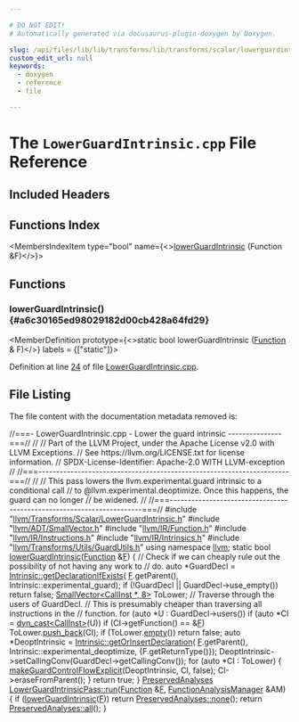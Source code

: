 ```yaml
---

# DO NOT EDIT!
# Automatically generated via docusaurus-plugin-doxygen by Doxygen.

slug: /api/files/lib/lib/transforms/lib/transforms/scalar/lowerguardintrinsic-cpp
custom_edit_url: null
keywords:
  - doxygen
  - reference
  - file

---
```





# The `LowerGuardIntrinsic.cpp` File Reference

<DoxygenPage pluginConfig={pluginConfig}>



## Included Headers

<IncludesList>
<IncludesListItem
  filePath="llvm/Transforms/Scalar/LowerGuardIntrinsic.h"
  permalink="/docs/api/files/include/include/llvm/include/llvm/transforms/include/llvm/transforms/scalar/lowerguardintrinsic-h"
  isLocal="true" />
<IncludesListItem
  filePath="llvm/ADT/SmallVector.h"
  permalink="/docs/api/files/include/include/llvm/include/llvm/adt/smallvector-h"
  isLocal="true" />
<IncludesListItem
  filePath="llvm/IR/Function.h"
  permalink="/docs/api/files/include/include/llvm/include/llvm/ir/function-h"
  isLocal="true" />
<IncludesListItem
  filePath="llvm/IR/Instructions.h"
  permalink="/docs/api/files/include/include/llvm/include/llvm/ir/instructions-h"
  isLocal="true" />
<IncludesListItem
  filePath="llvm/IR/Intrinsics.h"
  permalink="/docs/api/files/include/include/llvm/include/llvm/ir/intrinsics-h"
  isLocal="true" />
<IncludesListItem
  filePath="llvm/Transforms/Utils/GuardUtils.h"
  permalink="/docs/api/files/include/include/llvm/include/llvm/transforms/include/llvm/transforms/utils/guardutils-h"
  isLocal="true" />
</IncludesList>

## Functions Index

<MembersIndex>

<MembersIndexItem
  type="bool"
  name={<><a href="#a6c30165ed98029182d00cb428a64fd29">lowerGuardIntrinsic</a> (Function &amp;F)</>}>
</MembersIndexItem>

</MembersIndex>


<SectionDefinition>

## Functions

### lowerGuardIntrinsic() {#a6c30165ed98029182d00cb428a64fd29}

<MemberDefinition
  prototype={<>static bool lowerGuardIntrinsic (<a href="/docs/api/classes/llvm/function">Function</a> &amp; F)</>}
  labels = {["static"]}>

Definition at line <a href="#l00024">24</a> of file <a href="/docs/api/files/lib/lib/transforms/lib/transforms/scalar/lowerguardintrinsic-cpp">LowerGuardIntrinsic.cpp</a>.
</MemberDefinition>

</SectionDefinition>

## File Listing

The file content with the documentation metadata removed is:

<ProgramListing>

<Link id="l00001" /><CodeLine lineNumber="1"><span class="doxyHighlightComment">//===- LowerGuardIntrinsic.cpp - Lower the guard intrinsic ---------------===//</span></CodeLine>
<Link id="l00002" /><CodeLine lineNumber="2"><span class="doxyHighlightComment">//</span></CodeLine>
<Link id="l00003" /><CodeLine lineNumber="3"><span class="doxyHighlightComment">// Part of the LLVM Project, under the Apache License v2.0 with LLVM Exceptions.</span></CodeLine>
<Link id="l00004" /><CodeLine lineNumber="4"><span class="doxyHighlightComment">// See https://llvm.org/LICENSE.txt for license information.</span></CodeLine>
<Link id="l00005" /><CodeLine lineNumber="5"><span class="doxyHighlightComment">// SPDX-License-Identifier: Apache-2.0 WITH LLVM-exception</span></CodeLine>
<Link id="l00006" /><CodeLine lineNumber="6"><span class="doxyHighlightComment">//</span></CodeLine>
<Link id="l00007" /><CodeLine lineNumber="7"><span class="doxyHighlightComment">//===----------------------------------------------------------------------===//</span></CodeLine>
<Link id="l00008" /><CodeLine lineNumber="8"><span class="doxyHighlightComment">//</span></CodeLine>
<Link id="l00009" /><CodeLine lineNumber="9"><span class="doxyHighlightComment">// This pass lowers the llvm.experimental.guard intrinsic to a conditional call</span></CodeLine>
<Link id="l00010" /><CodeLine lineNumber="10"><span class="doxyHighlightComment">// to @llvm.experimental.deoptimize.  Once this happens, the guard can no longer</span></CodeLine>
<Link id="l00011" /><CodeLine lineNumber="11"><span class="doxyHighlightComment">// be widened.</span></CodeLine>
<Link id="l00012" /><CodeLine lineNumber="12"><span class="doxyHighlightComment">//</span></CodeLine>
<Link id="l00013" /><CodeLine lineNumber="13"><span class="doxyHighlightComment">//===----------------------------------------------------------------------===//</span></CodeLine>
<Link id="l00014" /><CodeLine lineNumber="14"></CodeLine>
<Link id="l00015" /><CodeLine lineNumber="15"><span class="doxyHighlightPreprocessor">#include &quot;<a href="/docs/api/files/include/include/llvm/include/llvm/transforms/include/llvm/transforms/scalar/lowerguardintrinsic-h">llvm/Transforms/Scalar/LowerGuardIntrinsic.h</a>&quot;</span></CodeLine>
<Link id="l00016" /><CodeLine lineNumber="16"><span class="doxyHighlightPreprocessor">#include &quot;<a href="/docs/api/files/include/include/llvm/include/llvm/adt/smallvector-h">llvm/ADT/SmallVector.h</a>&quot;</span></CodeLine>
<Link id="l00017" /><CodeLine lineNumber="17"><span class="doxyHighlightPreprocessor">#include &quot;<a href="/docs/api/files/include/include/llvm/include/llvm/ir/function-h">llvm/IR/Function.h</a>&quot;</span></CodeLine>
<Link id="l00018" /><CodeLine lineNumber="18"><span class="doxyHighlightPreprocessor">#include &quot;<a href="/docs/api/files/include/include/llvm/include/llvm/ir/instructions-h">llvm/IR/Instructions.h</a>&quot;</span></CodeLine>
<Link id="l00019" /><CodeLine lineNumber="19"><span class="doxyHighlightPreprocessor">#include &quot;<a href="/docs/api/files/include/include/llvm/include/llvm/ir/intrinsics-h">llvm/IR/Intrinsics.h</a>&quot;</span></CodeLine>
<Link id="l00020" /><CodeLine lineNumber="20"><span class="doxyHighlightPreprocessor">#include &quot;<a href="/docs/api/files/include/include/llvm/include/llvm/transforms/include/llvm/transforms/utils/guardutils-h">llvm/Transforms/Utils/GuardUtils.h</a>&quot;</span></CodeLine>
<Link id="l00021" /><CodeLine lineNumber="21"></CodeLine>
<Link id="l00022" /><CodeLine lineNumber="22"><span class="doxyHighlightKeyword">using namespace </span><span class="doxyHighlight"><a href="/docs/api/namespaces/llvm">llvm</a>;</span></CodeLine>
<Link id="l00023" /><CodeLine lineNumber="23"></CodeLine>
<Link id="l00024" /><CodeLine lineNumber="24" lineLink="#a6c30165ed98029182d00cb428a64fd29"><span class="doxyHighlightKeyword">static</span><span class="doxyHighlight"> </span><span class="doxyHighlightKeywordType">bool</span><span class="doxyHighlight"> <a href="#a6c30165ed98029182d00cb428a64fd29">lowerGuardIntrinsic</a>(<a href="/docs/api/classes/llvm/function">Function</a> &amp;<a href="/docs/api/files/lib/lib/support/md5-cpp/#a96d73bbd7af15cb1fc38c3f4a3bd82e9">F</a>) &#123;</span></CodeLine>
<Link id="l00025" /><CodeLine lineNumber="25"><span class="doxyHighlight">  </span><span class="doxyHighlightComment">// Check if we can cheaply rule out the possibility of not having any work to</span></CodeLine>
<Link id="l00026" /><CodeLine lineNumber="26"><span class="doxyHighlight">  </span><span class="doxyHighlightComment">// do.</span></CodeLine>
<Link id="l00027" /><CodeLine lineNumber="27"><span class="doxyHighlight">  </span><span class="doxyHighlightKeyword">auto</span><span class="doxyHighlight"> &#42;GuardDecl = <a href="/docs/api/namespaces/llvm/intrinsic/#aa1731508126b77035ab3ba9d71d5374b">Intrinsic::getDeclarationIfExists</a>(</span></CodeLine>
<Link id="l00028" /><CodeLine lineNumber="28"><span class="doxyHighlight">      <a href="/docs/api/files/lib/lib/support/md5-cpp/#a96d73bbd7af15cb1fc38c3f4a3bd82e9">F</a>.getParent(), Intrinsic::experimental&#95;guard);</span></CodeLine>
<Link id="l00029" /><CodeLine lineNumber="29"><span class="doxyHighlight">  </span><span class="doxyHighlightKeywordFlow">if</span><span class="doxyHighlight"> (!GuardDecl || GuardDecl-&gt;use&#95;empty())</span></CodeLine>
<Link id="l00030" /><CodeLine lineNumber="30"><span class="doxyHighlight">    </span><span class="doxyHighlightKeywordFlow">return</span><span class="doxyHighlight"> </span><span class="doxyHighlightKeyword">false</span><span class="doxyHighlight">;</span></CodeLine>
<Link id="l00031" /><CodeLine lineNumber="31"></CodeLine>
<Link id="l00032" /><CodeLine lineNumber="32"><span class="doxyHighlight">  <a href="/docs/api/classes/llvm/smallvector">SmallVector&lt;CallInst &#42;, 8&gt;</a> ToLower;</span></CodeLine>
<Link id="l00033" /><CodeLine lineNumber="33"><span class="doxyHighlight">  </span><span class="doxyHighlightComment">// Traverse through the users of GuardDecl.</span></CodeLine>
<Link id="l00034" /><CodeLine lineNumber="34"><span class="doxyHighlight">  </span><span class="doxyHighlightComment">// This is presumably cheaper than traversing all instructions in the</span></CodeLine>
<Link id="l00035" /><CodeLine lineNumber="35"><span class="doxyHighlight">  </span><span class="doxyHighlightComment">// function.</span></CodeLine>
<Link id="l00036" /><CodeLine lineNumber="36"><span class="doxyHighlight">  </span><span class="doxyHighlightKeywordFlow">for</span><span class="doxyHighlight"> (</span><span class="doxyHighlightKeyword">auto</span><span class="doxyHighlight"> &#42;U : GuardDecl-&gt;users())</span></CodeLine>
<Link id="l00037" /><CodeLine lineNumber="37"><span class="doxyHighlight">    </span><span class="doxyHighlightKeywordFlow">if</span><span class="doxyHighlight"> (</span><span class="doxyHighlightKeyword">auto</span><span class="doxyHighlight"> &#42;CI = <a href="/docs/api/namespaces/llvm/#a22eeee01734061ac1b31ccd994c49eef">dyn&#95;cast&lt;CallInst&gt;</a>(U))</span></CodeLine>
<Link id="l00038" /><CodeLine lineNumber="38"><span class="doxyHighlight">      </span><span class="doxyHighlightKeywordFlow">if</span><span class="doxyHighlight"> (CI-&gt;getFunction() == &amp;<a href="/docs/api/files/lib/lib/support/md5-cpp/#a96d73bbd7af15cb1fc38c3f4a3bd82e9">F</a>)</span></CodeLine>
<Link id="l00039" /><CodeLine lineNumber="39"><span class="doxyHighlight">        ToLower.<a href="/docs/api/classes/llvm/smallvectortemplatebase/#af42bfbc067df27c19ee2fc859df58799">push&#95;back</a>(CI);</span></CodeLine>
<Link id="l00040" /><CodeLine lineNumber="40"></CodeLine>
<Link id="l00041" /><CodeLine lineNumber="41"><span class="doxyHighlight">  </span><span class="doxyHighlightKeywordFlow">if</span><span class="doxyHighlight"> (ToLower.<a href="/docs/api/classes/llvm/smallvectortemplatecommon/#ad9a3c7bc26b130377bbafc170b5f88a2">empty</a>())</span></CodeLine>
<Link id="l00042" /><CodeLine lineNumber="42"><span class="doxyHighlight">    </span><span class="doxyHighlightKeywordFlow">return</span><span class="doxyHighlight"> </span><span class="doxyHighlightKeyword">false</span><span class="doxyHighlight">;</span></CodeLine>
<Link id="l00043" /><CodeLine lineNumber="43"></CodeLine>
<Link id="l00044" /><CodeLine lineNumber="44"><span class="doxyHighlight">  </span><span class="doxyHighlightKeyword">auto</span><span class="doxyHighlight"> &#42;DeoptIntrinsic = <a href="/docs/api/namespaces/llvm/intrinsic/#a0cff8be0190d8e20b7cf13646f34afa2">Intrinsic::getOrInsertDeclaration</a>(</span></CodeLine>
<Link id="l00045" /><CodeLine lineNumber="45"><span class="doxyHighlight">      <a href="/docs/api/files/lib/lib/support/md5-cpp/#a96d73bbd7af15cb1fc38c3f4a3bd82e9">F</a>.getParent(), Intrinsic::experimental&#95;deoptimize, &#123;F.getReturnType()&#125;);</span></CodeLine>
<Link id="l00046" /><CodeLine lineNumber="46"><span class="doxyHighlight">  DeoptIntrinsic-&gt;setCallingConv(GuardDecl-&gt;getCallingConv());</span></CodeLine>
<Link id="l00047" /><CodeLine lineNumber="47"></CodeLine>
<Link id="l00048" /><CodeLine lineNumber="48"><span class="doxyHighlight">  </span><span class="doxyHighlightKeywordFlow">for</span><span class="doxyHighlight"> (</span><span class="doxyHighlightKeyword">auto</span><span class="doxyHighlight"> &#42;CI : ToLower) &#123;</span></CodeLine>
<Link id="l00049" /><CodeLine lineNumber="49"><span class="doxyHighlight">    <a href="/docs/api/namespaces/llvm/#a27aee52717271be9e79135bfaab890ce">makeGuardControlFlowExplicit</a>(DeoptIntrinsic, CI, </span><span class="doxyHighlightKeyword">false</span><span class="doxyHighlight">);</span></CodeLine>
<Link id="l00050" /><CodeLine lineNumber="50"><span class="doxyHighlight">    CI-&gt;eraseFromParent();</span></CodeLine>
<Link id="l00051" /><CodeLine lineNumber="51"><span class="doxyHighlight">  &#125;</span></CodeLine>
<Link id="l00052" /><CodeLine lineNumber="52"></CodeLine>
<Link id="l00053" /><CodeLine lineNumber="53"><span class="doxyHighlight">  </span><span class="doxyHighlightKeywordFlow">return</span><span class="doxyHighlight"> </span><span class="doxyHighlightKeyword">true</span><span class="doxyHighlight">;</span></CodeLine>
<Link id="l00054" /><CodeLine lineNumber="54"><span class="doxyHighlight">&#125;</span></CodeLine>
<Link id="l00055" /><CodeLine lineNumber="55"></CodeLine>
<Link id="l00056" /><CodeLine lineNumber="56" lineLink="/docs/api/structs/llvm/lowerguardintrinsicpass/#a4ba7c788e41caef18b1c9c8f7fbfcdcc"><span class="doxyHighlight"><a href="/docs/api/classes/llvm/preservedanalyses">PreservedAnalyses</a> <a href="/docs/api/structs/llvm/lowerguardintrinsicpass/#a4ba7c788e41caef18b1c9c8f7fbfcdcc">LowerGuardIntrinsicPass::run</a>(<a href="/docs/api/classes/llvm/function">Function</a> &amp;<a href="/docs/api/files/lib/lib/support/md5-cpp/#a96d73bbd7af15cb1fc38c3f4a3bd82e9">F</a>,</span></CodeLine>
<Link id="l00057" /><CodeLine lineNumber="57"><span class="doxyHighlight">                                               <a href="/docs/api/namespaces/llvm/#adce09a5a0de0e3177eb00e932734af2f">FunctionAnalysisManager</a> &amp;AM) &#123;</span></CodeLine>
<Link id="l00058" /><CodeLine lineNumber="58"><span class="doxyHighlight">  </span><span class="doxyHighlightKeywordFlow">if</span><span class="doxyHighlight"> (<a href="#a6c30165ed98029182d00cb428a64fd29">lowerGuardIntrinsic</a>(<a href="/docs/api/files/lib/lib/support/md5-cpp/#a96d73bbd7af15cb1fc38c3f4a3bd82e9">F</a>))</span></CodeLine>
<Link id="l00059" /><CodeLine lineNumber="59"><span class="doxyHighlight">    </span><span class="doxyHighlightKeywordFlow">return</span><span class="doxyHighlight"> <a href="/docs/api/classes/llvm/preservedanalyses/#a03797a73044a81cbc6a3409d6c72ee8f">PreservedAnalyses::none</a>();</span></CodeLine>
<Link id="l00060" /><CodeLine lineNumber="60"></CodeLine>
<Link id="l00061" /><CodeLine lineNumber="61"><span class="doxyHighlight">  </span><span class="doxyHighlightKeywordFlow">return</span><span class="doxyHighlight"> <a href="/docs/api/classes/llvm/preservedanalyses/#a1258a1ff55557c27684010ebd7283712">PreservedAnalyses::all</a>();</span></CodeLine>
<Link id="l00062" /><CodeLine lineNumber="62"><span class="doxyHighlight">&#125;</span></CodeLine>

</ProgramListing>


</DoxygenPage>
